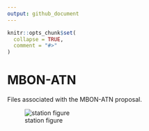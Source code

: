 ```yaml
---
output: github_document
---
```


<!-- README.md is generated from README.Rmd. Please edit that file -->

```r
knitr::opts_chunk$set(
  collapse = TRUE,
  comment = "#>"
)
```

# MBON-ATN

<!-- badges: start -->
<!-- badges: end -->

Files associated with the MBON-ATN proposal.

![station figure](figures/mbon-atn_map.tif)
